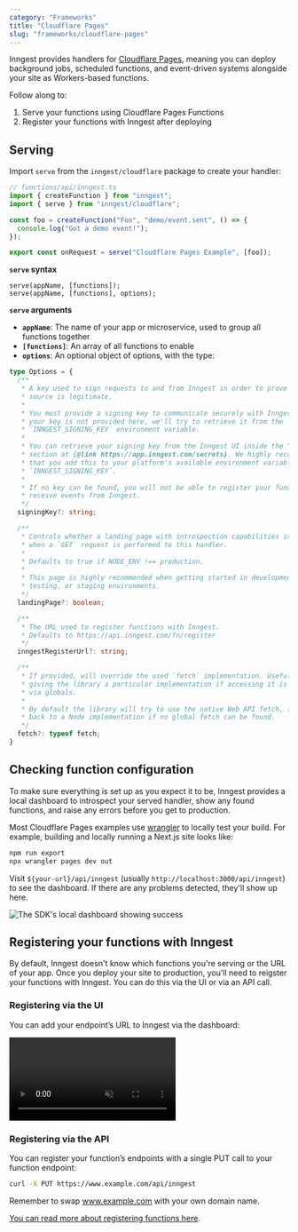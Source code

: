 ```yaml
---
category: "Frameworks"
title: "Cloudflare Pages"
slug: "frameworks/cloudflare-pages"
---
```

Inngest provides handlers for [Cloudflare Pages](https://pages.cloudflare.com/), meaning you can deploy background jobs, scheduled functions, and event-driven systems alongside your site as Workers-based functions.

Follow along to:

1. Serve your functions using Cloudflare Pages Functions
2. Register your functions with Inngest after deploying

## Serving

Import `serve` from the `inngest/cloudflare` package to create your handler:

```ts twoslash
// functions/api/inngest.ts
import { createFunction } from "inngest";
import { serve } from "inngest/cloudflare";

const foo = createFunction("Foo", "demo/event.sent", () => {
  console.log("Got a demo event!");
});

export const onRequest = serve("Cloudflare Pages Example", [foo]);
```

**`serve` syntax**

```
serve(appName, [functions]);
serve(appName, [functions], options);
```

**`serve` arguments**

- **`appName`**:  The name of your app or microservice, used to group all functions together
- **`[functions]`**: An array of all functions to enable
- **`options`**: An optional object of options, with the type:

```ts
type Options = {
  /**
   * A key used to sign requests to and from Inngest in order to prove that the
   * source is legitimate.
   *
   * You must provide a signing key to communicate securely with Inngest. If
   * your key is not provided here, we'll try to retrieve it from the
   * `INNGEST_SIGNING_KEY` environment variable.
   *
   * You can retrieve your signing key from the Inngest UI inside the "Secrets"
   * section at {@link https://app.inngest.com/secrets}. We highly recommend
   * that you add this to your platform's available environment variables as
   * `INNGEST_SIGNING_KEY`.
   *
   * If no key can be found, you will not be able to register your functions or
   * receive events from Inngest.
   */
  signingKey?: string;

  /**
   * Controls whether a landing page with introspection capabilities is shown
   * when a `GET` request is performed to this handler.
   *
   * Defaults to true if NODE_ENV !== production.
   *
   * This page is highly recommended when getting started in development,
   * testing, or staging environments.
   */
  landingPage?: boolean;

  /**
   * The URL used to register functions with Inngest.
   * Defaults to https://api.inngest.com/fn/register
   */
  inngestRegisterUrl?: string;

  /**
   * If provided, will override the used `fetch` implementation. Useful for
   * giving the library a particular implementation if accessing it is not done
   * via globals.
   *
   * By default the library will try to use the native Web API fetch, falling
   * back to a Node implementation if no global fetch can be found.
   */
  fetch?: typeof fetch;
}
```

## Checking function configuration

To make sure everything is set up as you expect it to be, Inngest provides a local dashboard to introspect your served handler, show any found functions, and raise any errors before you get to production.

Most Cloudflare Pages examples use [wrangler](https://www.npmjs.com/package/wrangler) to locally test your build. For example, building and locally running a Next.js site looks like:

```sh
npm run export
npx wrangler pages dev out
```

Visit `${your-url}/api/inngest` (usually `http://localhost:3000/api/inngest`) to see the dashboard. If there are any problems detected, they'll show up here.

![The SDK's local dashboard showing success](/assets/docs/sdk/landing.png)

## Registering your functions with Inngest

By default, Inngest doesn't know which functions you're serving or the URL of your app. Once you
deploy your site to production, you'll need to reigster your functions with Inngest.  You can do
this via the UI or via an API call.

### Registering via the UI

You can add your endpoint’s URL to Inngest via the dashboard:

<video controls autoPlay loop muted>
  <source
    src="/assets/docs/sdk-deploy.mp4"
    type="video/mp4"
  />
</video>

### Registering via the API

You can register your function’s endpoints with a single PUT call to your function endpoint:

```bash
curl -X PUT https://www.example.com/api/inngest
```

Remember to swap www.example.com with your own domain name.


[You can read more about registering functions here](/docs/deploy#registering-live-functions-with-inngest).
